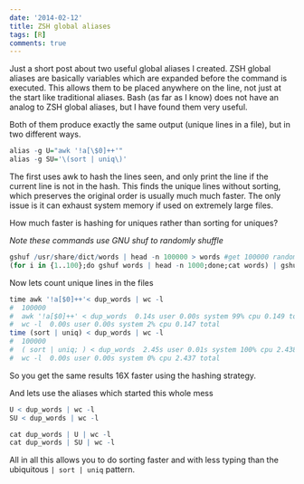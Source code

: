 ```yaml
---
date: '2014-02-12'
title: ZSH global aliases
tags: [R]
comments: true
---
```


Just a short post about two useful global aliases I created.  ZSH global
aliases are basically variables which are expanded before the command is
executed.  This allows them to be placed anywhere on the line, not just at the
start like traditional aliases.  Bash (as far as I know) does not have an
analog to ZSH global aliases, but I have found them very useful.

Both of them produce exactly the same output (unique lines in a file), but in two different ways.

```r
alias -g U="awk '!a[\$0]++'"
alias -g SU='\(sort | uniq\)'
```

The first uses awk to hash the lines seen, and only print the line if the current
line is not in the hash.  This finds the unique lines without sorting, which
preserves the original order is usually much much faster.  The only issue is it
can exhaust system memory if used on extremely large files.

How much faster is hashing for uniques rather than sorting for uniques?

*Note these commands use GNU shuf to randomly shuffle*

```r
gshuf /usr/share/dict/words | head -n 100000 > words #get 100000 random words
(for i in {1..100};do gshuf words | head -n 1000;done;cat words) | gshuf > dup_words #randomly pick 1000 words to duplicate 100 times, append the full list and randomize
```

Now lets count unique lines in the files

```r
time awk '!a[$0]++'< dup_words | wc -l
#  100000
#  awk '!a[$0]++' < dup_words  0.14s user 0.00s system 99% cpu 0.149 total
#  wc -l  0.00s user 0.00s system 2% cpu 0.147 total
time (sort | uniq) < dup_words | wc -l
#  100000
#  ( sort | uniq; ) < dup_words  2.45s user 0.01s system 100% cpu 2.438 total
#  wc -l  0.00s user 0.00s system 0% cpu 2.437 total
```

So you get the same results 16X faster using the hashing strategy.

And lets use the aliases which started this whole mess

```r
U < dup_words | wc -l
SU < dup_words | wc -l

cat dup_words | U | wc -l
cat dup_words | SU | wc -l
```

All in all this allows you to do sorting faster and with less typing than the
ubiquitous `| sort | uniq` pattern.
